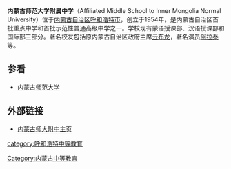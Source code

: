
'''内蒙古师范大学附属中学'''（Affiliated Middle School to Inner Mongolia Normal University）位于[[内蒙古自治区|内蒙古自治区]][[呼和浩特市|呼和浩特市]]，创立于1954年，是内蒙古自治区首批重点中学和首批示范性普通高级中学之一。学校现有蒙语授课部、汉语授课部和国际部三部分。著名校友包括原内蒙古自治区政府主席[[云布龙|云布龙]]，著名演员[[阿拉泰|阿拉泰]]等。 

==参看==
*[[内蒙古师范大学|内蒙古师范大学]]

==外部链接==
*[https://web.archive.org/web/20180611020325/http://nmimnu.com/ 内蒙古师大附中主页]

[[category:呼和浩特中等教育|category:呼和浩特中等教育]]
[[Category:内蒙古中等教育|Category:内蒙古中等教育]]
